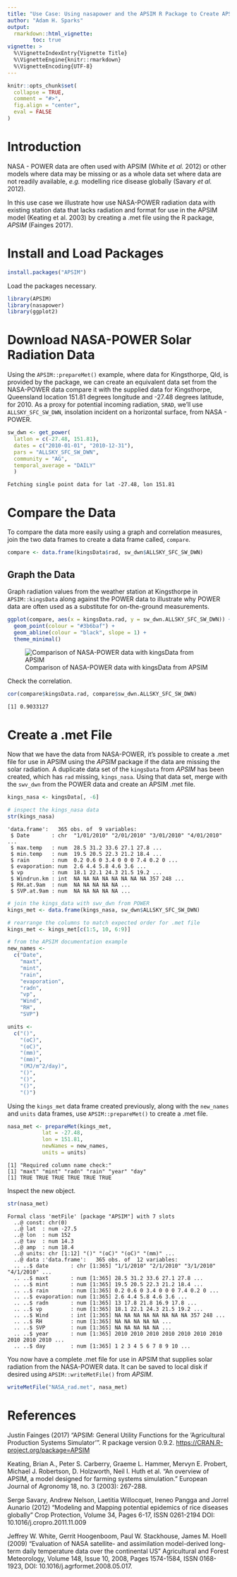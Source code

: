 ```yaml
---
title: "Use Case: Using nasapower and the APSIM R Package to Create APSIM .met Files"
author: "Adam H. Sparks"
output:
  rmarkdown::html_vignette:
        toc: true
vignette: >
  %\VignetteIndexEntry{Vignette Title}
  %\VignetteEngine{knitr::rmarkdown}
  %\VignetteEncoding{UTF-8}
---
```


```r
knitr::opts_chunk$set(
  collapse = TRUE,
  comment = "#>",
  fig.align = "center",
  eval = FALSE
)
```

# Introduction

NASA - POWER data are often used with APSIM (White _et al._ 2012) or other
models where data may be missing or as a whole data set where data are not
readily available, _e.g._ modelling rice disease globally (Savary _et al._
2012).

In this use case we illustrate how use NASA-POWER radiation data with existing
station data that lacks radiation and format for use in the APSIM model (Keating
et al. 2003) by creating a .met file using the R package, _APSIM_
(Fainges 2017).

# Install and Load Packages

```r
install.packages("APSIM")
```

Load the packages necessary.

```r
library(APSIM)
library(nasapower)
library(ggplot2)
```

# Download NASA-POWER Solar Radiation Data

Using the `APSIM::prepareMet()` example, where data for Kingsthorpe, Qld,
is provided by the package, we can create an equivalent data set from the
NASA-POWER data compare it with the supplied data for Kingsthorpe, Queensland
location 151.81 degrees longitude and -27.48 degrees latitude, for 2010. As a
proxy for potential incoming radiation, `SRAD`, we'll use `ALLSKY_SFC_SW_DWN`,
insolation incident on a horizontal surface, from NASA - POWER.

```r
sw_dwn <- get_power(
  latlon = c(-27.48, 151.81),
  dates = c("2010-01-01", "2010-12-31"),
  pars = "ALLSKY_SFC_SW_DWN",
  community = "AG",
  temporal_average = "DAILY"
  )
```

```
Fetching single point data for lat -27.48, lon 151.81
```

# Compare the Data

To compare the data more easily using a graph and correlation measures, join the
two data frames to create a data frame called, `compare`.

```r
compare <- data.frame(kingsData$rad, sw_dwn$ALLSKY_SFC_SW_DWN)
```

## Graph the Data

Graph radiation values from the weather station at Kingsthorpe in
`APSIM::kingsData` along against the POWER data to illustrate why POWER data are
often used as a substitute for on-the-ground measurements.

```r
ggplot(compare, aes(x = kingsData.rad, y = sw_dwn.ALLSKY_SFC_SW_DWN)) +
  geom_point(colour = "#3b6baf") +
  geom_abline(colour = "black", slope = 1) +
  theme_minimal()
```

![Comparison of NASA-POWER data with kingsData from APSIM](../man/figures/use-case_Figure1.png)

Check the correlation.

```r
cor(compare$kingsData.rad, compare$sw_dwn.ALLSKY_SFC_SW_DWN)
```

```
[1] 0.9033127
```

# Create a .met File

Now that we have the data from NASA-POWER, it's possible to create a .met file
for use in APSIM using the _APSIM_ package if the data are missing the solar
radiation. A duplicate data set of the `kingsData` from _APSIM_ has been
created, which has `rad` missing, `kings_nasa`. Using that data set, merge
with the `swv_dwn` from the POWER data and create an APSIM .met file.

```r
kings_nasa <- kingsData[, -6]
```

```r

# inspect the kings_nasa data
str(kings_nasa)
```

```
'data.frame':	365 obs. of  9 variables:
 $ Date       : chr  "1/01/2010" "2/01/2010" "3/01/2010" "4/01/2010" ...
 $ max.temp   : num  28.5 31.2 33.6 27.1 27.8 ...
 $ min.temp   : num  19.5 20.5 22.3 21.2 18.4 ...
 $ rain       : num  0.2 0.6 0 3.4 0 0 0 7.4 0.2 0 ...
 $ evaporation: num  2.6 4.4 5.8 4.6 3.6 ...
 $ vp         : num  18.1 22.1 24.3 21.5 19.2 ...
 $ Windrun.km : int  NA NA NA NA NA NA NA NA 357 248 ...
 $ RH.at.9am  : num  NA NA NA NA NA ...
 $ SVP.at.9am : num  NA NA NA NA NA ...
```

```r
# join the kings_data with swv_dwn from POWER
kings_met <- data.frame(kings_nasa, sw_dwn$ALLSKY_SFC_SW_DWN)

# rearrange the columns to match expected order for .met file
kings_met <- kings_met[c(1:5, 10, 6:9)]

# from the APSIM documentation example
new_names <-
  c("Date",
    "maxt",
    "mint",
    "rain",
    "evaporation",
    "radn",
    "vp",
    "Wind",
    "RH",
    "SVP")

units <-
  c("()",
    "(oC)",
    "(oC)",
    "(mm)",
    "(mm)",
    "(MJ/m^2/day)",
    "()",
    "()",
    "()",
    "()")
```

Using the `kings_met` data frame created previously, along with the `new_names`
and `units` data frames, use `APSIM::prepareMet()` to create a .met file.

```r
nasa_met <- prepareMet(kings_met,
           lat = -27.48,
           lon = 151.81,
           newNames = new_names,
           units = units)
```

```
[1] "Required column name check:"
[1] "maxt" "mint" "radn" "rain" "year" "day" 
[1] TRUE TRUE TRUE TRUE TRUE TRUE
```

Inspect the new object.

```r
str(nasa_met)
```

```
Formal class 'metFile' [package "APSIM"] with 7 slots
  ..@ const: chr(0) 
  ..@ lat  : num -27.5
  ..@ lon  : num 152
  ..@ tav  : num 14.3
  ..@ amp  : num 18.4
  ..@ units: chr [1:12] "()" "(oC)" "(oC)" "(mm)" ...
  ..@ data :'data.frame':	365 obs. of  12 variables:
  .. ..$ date       : chr [1:365] "1/1/2010" "2/1/2010" "3/1/2010" "4/1/2010" ...
  .. ..$ maxt       : num [1:365] 28.5 31.2 33.6 27.1 27.8 ...
  .. ..$ mint       : num [1:365] 19.5 20.5 22.3 21.2 18.4 ...
  .. ..$ rain       : num [1:365] 0.2 0.6 0 3.4 0 0 0 7.4 0.2 0 ...
  .. ..$ evaporation: num [1:365] 2.6 4.4 5.8 4.6 3.6 ...
  .. ..$ radn       : num [1:365] 13 17.8 21.8 16.9 17.8 ...
  .. ..$ vp         : num [1:365] 18.1 22.1 24.3 21.5 19.2 ...
  .. ..$ Wind       : int [1:365] NA NA NA NA NA NA NA NA 357 248 ...
  .. ..$ RH         : num [1:365] NA NA NA NA NA ...
  .. ..$ SVP        : num [1:365] NA NA NA NA NA ...
  .. ..$ year       : num [1:365] 2010 2010 2010 2010 2010 2010 2010 2010 2010 2010 ...
  .. ..$ day        : num [1:365] 1 2 3 4 5 6 7 8 9 10 ...
```

You now have a complete .met file for use in APSIM that supplies solar radiation
from the NASA-POWER data. It can be saved to local disk if desired using
`APSIM::writeMetFile()` from _APSIM_.

```r
writeMetFile("NASA_rad.met", nasa_met)
```

# References

Justin Fainges (2017) "APSIM: General Utility Functions for the 'Agricultural
Production Systems Simulator'". R package version 0.9.2.
<https://CRAN.R-project.org/package=APSIM>

Keating, Brian A., Peter S. Carberry, Graeme L. Hammer, Mervyn E. Probert,
Michael J. Robertson, D. Holzworth, Neil I. Huth et al. "An overview of APSIM,
a model designed for farming systems simulation." European Journal of Agronomy
18, no. 3 (2003): 267-288.

Serge Savary, Andrew Nelson, Laetitia Willocquet, Ireneo Pangga and Jorrel
Aunario (2012) "Modeling and Mapping potential epidemics of rice diseases
globally" Crop Protection, Volume 34, Pages 6-17, ISSN 0261-2194 DOI:
10.1016/j.cropro.2011.11.009

Jeffrey W. White, Gerrit Hoogenboom, Paul W. Stackhouse, James M. Hoell (2009)
"Evaluation of NASA satellite- and assimilation model-derived long-term daily
temperature data over the continental US" Agricultural and Forest
Meteorology, Volume 148, Issue 10, 2008, Pages 1574-1584, ISSN 0168-1923, DOI:
10.1016/j.agrformet.2008.05.017.

